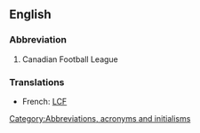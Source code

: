 ==English==

===Abbreviation===

# Canadian Football League

===Translations===

*French: [[LCF]]

[[Category:Abbreviations, acronyms and initialisms]]